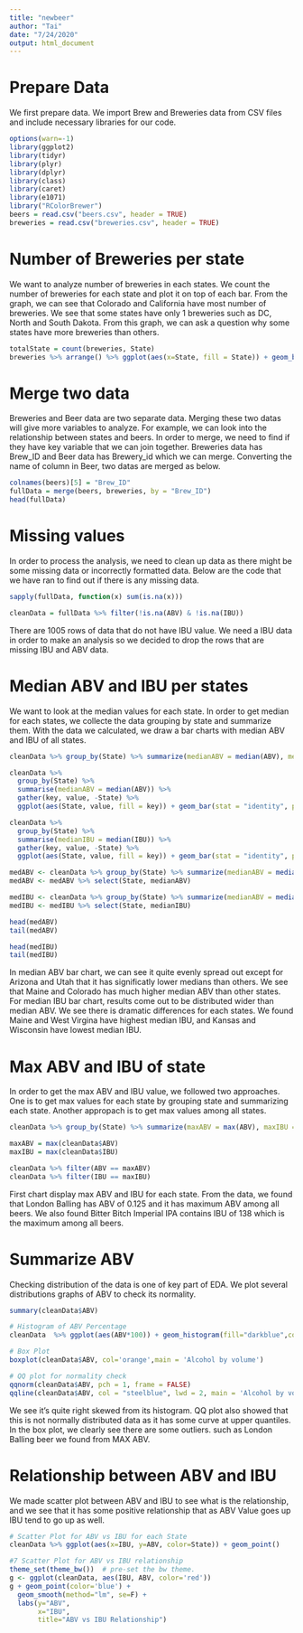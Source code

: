 ```yaml
---
title: "newbeer"
author: "Tai"
date: "7/24/2020"
output: html_document
---
```

# Prepare Data
We first prepare data. We import Brew and Breweries data from CSV files and include necessary libraries for our code.
```r
options(warn=-1)
library(ggplot2)
library(tidyr)
library(plyr)
library(dplyr)
library(class)
library(caret)
library(e1071)
library("RColorBrewer")
beers = read.csv("beers.csv", header = TRUE)
breweries = read.csv("breweries.csv", header = TRUE)
```

# Number of Breweries per state
We want to analyze number of breweries in each states. We count the number of breweries for each state and plot it on top of each bar. 
From the graph, we can see that Colorado and California have most number of breweries. We see that some states have only 1 breweries such as DC, North and South Dakota. From this graph, we can ask a question why some states have more breweries than others.
```r
totalState = count(breweries, State)
breweries %>% arrange() %>% ggplot(aes(x=State, fill = State)) + geom_bar() + geom_text(aes(State, n + 1, label=n, fill = NULL), data= totalState) + ggtitle("Number of Breweries for each State") + theme(axis.text.x = element_text(angle=90, vjust=0.6))
```

# Merge two data
Breweries and Beer data are two separate data. Merging these two datas will give more variables to analyze. For example, we can look into the relationship between states and beers.
In order to merge, we need to find if they have key variable that we can join together. Breweries data has Brew_ID and Beer data has Brewery_id which we can merge. Converting the name of column in Beer, two datas are merged as below.
```r
colnames(beers)[5] = "Brew_ID"
fullData = merge(beers, breweries, by = "Brew_ID")
head(fullData)
```

# Missing values
In order to process the analysis, we need to clean up data as there might be some missing data or incorrectly formatted data. Below are the code that we have ran to find out if there is any missing data. 
```r
sapply(fullData, function(x) sum(is.na(x)))

cleanData = fullData %>% filter(!is.na(ABV) & !is.na(IBU))
```
There are 1005 rows of data that do not have IBU value. We need a IBU data in order to make an analysis so we decided to drop the rows that are missing IBU and ABV data. 

# Median ABV and IBU per states
We want to look at the median values for each state. In order to get median for each states, we collecte the data grouping by state and summarize them. With the data we calculated, we draw a bar charts with median ABV and IBU of all states. 
```r
cleanData %>% group_by(State) %>% summarize(medianABV = median(ABV), medianIBU = median(IBU), count = n())

cleanData %>% 
  group_by(State) %>% 
  summarise(medianABV = median(ABV)) %>% 
  gather(key, value, -State) %>% 
  ggplot(aes(State, value, fill = key)) + geom_bar(stat = "identity", position = "dodge") + ggtitle("Median ABV for each State") + theme(axis.text.x = element_text(angle=90, vjust=0.6))

cleanData %>% 
  group_by(State) %>% 
  summarise(medianIBU = median(IBU)) %>% 
  gather(key, value, -State) %>% 
  ggplot(aes(State, value, fill = key)) + geom_bar(stat = "identity", position = "dodge") + ggtitle("Median IBU for each State") + theme(axis.text.x = element_text(angle=90, vjust=0.6))

```

```r
medABV <- cleanData %>% group_by(State) %>% summarize(medianABV = median(ABV), medianIBU = median(IBU), count = n()) %>% arrange(-medianABV)
medABV <- medABV %>% select(State, medianABV)

medIBU <- cleanData %>% group_by(State) %>% summarize(medianABV = median(ABV), medianIBU = median(IBU), count = n()) %>% arrange(-medianIBU)
medIBU <- medIBU %>% select(State, medianIBU)

head(medABV)
tail(medABV)

head(medIBU)
tail(medIBU)
```
In median ABV bar chart, we can see it quite evenly spread out except for Arizona and Utah that it has significatly lower medians than others. We see that Maine and Colorado has much higher median ABV than other states.
For median IBU bar chart, results come out to be distributed wider than median ABV. We see there is dramatic differences for each states. We found Maine and West Virgina have highest median IBU, and Kansas and Wisconsin have lowest median IBU.

# Max ABV and IBU of state
In order to get the max ABV and IBU value, we followed two approaches. One is to get max values for each state by grouping state and summarizing each state. Another appropach is to get max values among all states. 
```r
cleanData %>% group_by(State) %>% summarize(maxABV = max(ABV), maxIBU = max(IBU))

maxABV = max(cleanData$ABV)
maxIBU = max(cleanData$IBU)

cleanData %>% filter(ABV == maxABV)
cleanData %>% filter(IBU == maxIBU)

```
First chart display max ABV and IBU for each state. From the data, we found that London Balling has ABV of 0.125 and it has maximum ABV among all beers. We also found Bitter Bitch Imperial IPA contains IBU of 138 which is the maximum among all beers.



# Summarize ABV
Checking distribution of the data is one of key part of EDA. We plot several distributions graphs of ABV to check its normality.  
```r
summary(cleanData$ABV)

# Histogram of ABV Percentage 
cleanData  %>% ggplot(aes(ABV*100)) + geom_histogram(fill="darkblue",color="black", binwidth= 0.375) + xlab("% Alcohol by Volume (%ABV)") + ggtitle("Distribution of Beer %ABV, Right-Skewed") 

# Box Plot
boxplot(cleanData$ABV, col='orange',main = 'Alcohol by volume')

# QQ plot for normality check
qqnorm(cleanData$ABV, pch = 1, frame = FALSE)
qqline(cleanData$ABV, col = "steelblue", lwd = 2, main = 'Alcohol by volume')

```
We see it's quite right skewed from its histogram. QQ plot also showed that this is not normally distributed data as it has some curve at upper quantiles. In the box plot, we clearly see there are some outliers. such as London Balling beer we found from MAX ABV. 

# Relationship between ABV and IBU
We made scatter plot between ABV and IBU to see what is the relationship, and we see that it has some positive relationship that as ABV Value goes up IBU tend to go up as well. 
```r
# Scatter Plot for ABV vs IBU for each State
cleanData %>% ggplot(aes(x=IBU, y=ABV, color=State)) + geom_point()

#7 Scatter Plot for ABV vs IBU relationship
theme_set(theme_bw())  # pre-set the bw theme.
g <- ggplot(cleanData, aes(IBU, ABV, color='red'))
g + geom_point(color='blue') + 
  geom_smooth(method="lm", se=F) +
  labs(y="ABV", 
       x="IBU", 
       title="ABV vs IBU Relationship")

```

